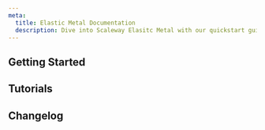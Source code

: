 ```yaml
---
meta:
  title: Elastic Metal Documentation
  description: Dive into Scaleway Elasitc Metal with our quickstart guides, how-tos, tutorials and more.
---
```


<ProductHeader
   productName="Elastic Metal"
   productLogo="elasticMetal"
   description="Elastic Metal is the ultimate solution for demanding workloads and data-intensive applications. Deploy dedicated servers on the go with security and performance."
   url="/elastic-metal/quickstart"
   label="Elastic Metal Quickstart"
/>

## Getting Started

<Grid>
    <SummaryCard
        title="Quickstart"
        icon="rocket"
        description="Learn how to create, connect to, and delete an Elastic Metal server in a few steps."
        label="View Quickstart"
        url="/elastic-metal/quickstart/"
    />
    <SummaryCard
        title="Concepts"
        icon="information-circle-outline"
        description="Core concepts that give you a better understanding of Scaleway Elastic Metal."
        label="View Concepts"
        url="/elastic-metal/concepts/"
    />
    <SummaryCard
        title="How-tos"
        icon="help-circle-outline"
        description="Check our guides to creating and managing Elastic Metal servers and their features."
        label="View How-tos"
        url="/elastic-metal/how-to/"
    />
    <SummaryCard
        title="Additional content"
        icon="book-open-outline"
        description="Guides to choosing an Elastic Metal server, understand pricing and advanced configuration."
        label="View additional content"
        url="/elastic-metal/reference-content/"
    />
</Grid>

## Tutorials

<Grid>
    <DefaultCard
        title="Deploying Odoo ERP on Ubuntu 20.04 LTS (Focal Fossa)"
        url="/tutorials/odoo/"
        label="Read more"
    />
    <DefaultCard
        title="First steps with the Linux command line"
        url="/tutorials/first-steps-linux-command-line/"
        label="Read more"
    />
    <DefaultCard
        title="Learning systemd essentials"
        url="/tutorials/systemd-essentials/"
        label="Read more"
    />
    <DefaultCard
        title="Installing Jitsi Meet on Ubuntu Jammy Jellyfish (22.04 LTS)"
        url="/tutorials/jitsi-ubuntu-jammy-jellyfish/"
        label="Read more"
    />
</Grid>

<ClickableBanner
    productLogo="cli"
    title="Elastic Metal API"
    description="Learn how to create and manage your Scaleway Elastic Metal through the API."
    url="https://www.scaleway.com/en/developers/api/elastic-metal/"
    label="Go to Elastic Metal API"
/>

## Changelog

<ChangelogList
    productName="elastic-metal"
    numberOfChanges={3}
/>
